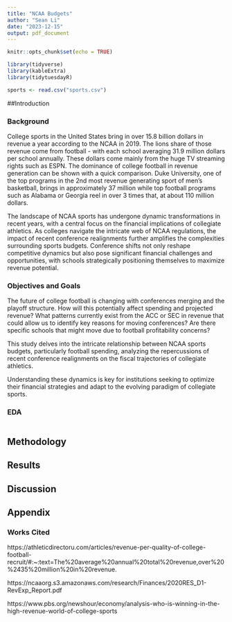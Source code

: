 ```yaml
---
title: "NCAA Budgets"
author: "Sean Li"
date: "2023-12-15"
output: pdf_document
---
```


```r
knitr::opts_chunk$set(echo = TRUE)
```


```r
library(tidyverse)
library(kableExtra)
library(tidytuesdayR)
```

```r
sports <- read.csv("sports.csv")
```



##Introduction

### Background

College sports in the United States bring in over 15.8 billion dollars in revenue a year according to the NCAA in 2019. The lions share of those revenue come from football - with each school averaging 31.9 million dollars per school annually. These dollars come mainly from the huge TV streaming rights such as ESPN. The dominance of college football in revenue generation can be shown with a quick comparison. Duke University, one of the top programs in the 2nd most revenue generating sport of men's basketball, brings in approximately 37 million while top football programs such as Alabama or Georgia reel in over 3 times that, at about 110 million dollars. 

The landscape of NCAA sports has undergone dynamic transformations in recent years, with a central focus on the financial implications of collegiate athletics. As colleges navigate the intricate web of NCAA regulations, the impact of recent conference realignments further amplifies the complexities surrounding sports budgets. Conference shifts not only reshape competitive dynamics but also pose significant financial challenges and opportunities, with schools strategically positioning themselves to maximize revenue potential. 

### Objectives and Goals

The future of college football is changing with conferences merging and the playoff structure. How will this potentially affect spending and projected revenue? What patterns currently exist from the ACC or SEC in revenue that could allow us to identify key reasons for moving conferences? Are there specific schools that might move due to football profitability concerns? 

This study delves into the intricate relationship between NCAA sports budgets, particularly football spending, analyzing the repercussions of recent conference realignments on the fiscal trajectories of collegiate athletics.

Understanding these dynamics is key for institutions seeking to optimize their financial strategies and adapt to the evolving paradigm of collegiate sports.

### EDA 

```r

```


## Methodology


## Results

## Discussion





## Appendix 

### Works Cited

https://athleticdirectoru.com/articles/revenue-per-quality-of-college-football-recruit/#:~:text=The%20average%20annual%20total%20revenue,over%20%2435%20million%20in%20revenue.

https://ncaaorg.s3.amazonaws.com/research/Finances/2020RES_D1-RevExp_Report.pdf 

https://www.pbs.org/newshour/economy/analysis-who-is-winning-in-the-high-revenue-world-of-college-sports 